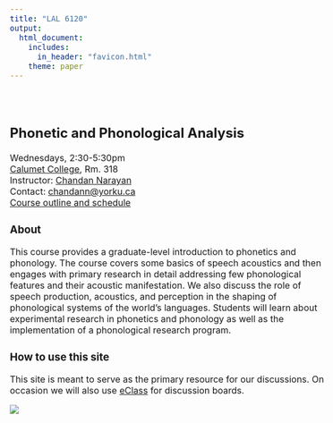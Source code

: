 ```yaml
---
title: "LAL 6120"
output: 
  html_document:
    includes:
      in_header: "favicon.html"
    theme: paper
---
```

<style type="text/css">
  body{
  font-size: 12pt;
}
</style>

<style type="text/css">
.title {
  display: none;
}

#getting-started img {
  margin-right: 10px;
}

</style>

<div class="row" style="padding-top: 30px;">
<div class="col-sm-6">

# **Phonetic and Phonological Analysis**

Wednesdays, 2:30-5:30pm\
[Calumet College](https://www.yorku.ca/colleges/calumet/), Rm. 318\
Instructor: [Chandan Narayan](https://ch-narayan.github.io)\
Contact: [chandann@yorku.ca](mailto:chandann@yorku.ca)\
[Course outline and schedule](LAL6120syllabus.html)

### About

This course provides a graduate-level introduction to phonetics and phonology. The course covers some basics of speech acoustics and then engages with primary research in detail addressing few phonological features and their acoustic manifestation. We also discuss the role of speech production, acoustics, and perception in the shaping of phonological systems of the world's languages. Students will learn about experimental research in phonetics and phonology as well as the implementation of a phonological research program.

### How to use this site

This site is meant to serve as the primary resource for our discussions. On occasion we will also use [eClass](https://eclass.yorku.ca) for discussion boards. 


</div>
<div class="col-sm-6">

![](images/Figure1.png)
</a>
</div>

